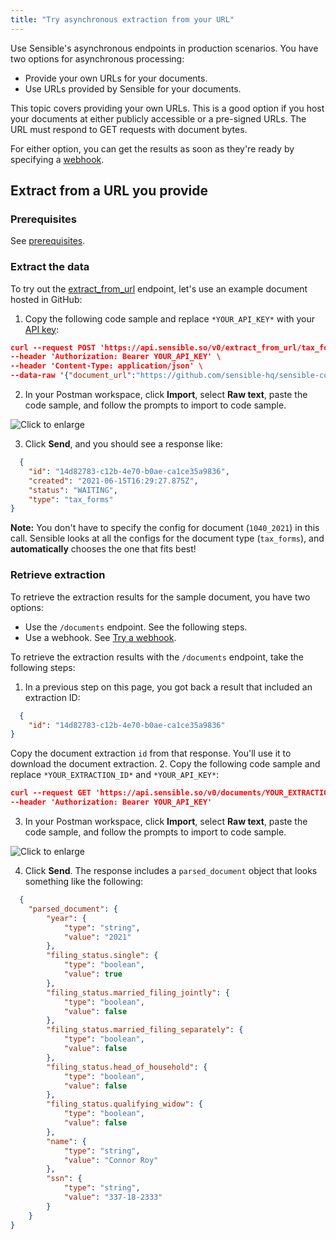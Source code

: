 ```yaml
---
title: "Try asynchronous extraction from your URL"
---
```


Use Sensible's asynchronous endpoints in production scenarios. You have two options for asynchronous processing:

* Provide your own URLs for your documents.
* Use URLs provided by Sensible for your documents.

This topic covers providing your own URLs. This is a good option if you host your documents at either publicly accessible or a pre-signed URLs. The URL must respond to GET requests with document bytes.

For either option, you can get the results as soon as they're ready by specifying a [webhook](/api-guides/api-tutorial/api-tutorial-webhook).

## Extract from a URL you provide

### Prerequisites

See [prerequisites](/api-guides/api-tutorial/index-api-tutorial#prerequisites).

### Extract the data

To try out the [extract\_from\_url](https://sensiblehq.readme.io/reference#extract-from-url) endpoint, let's use an example document hosted in GitHub:

1. Copy the following code sample and replace `*YOUR_API_KEY*` with your [API key](https://app.sensible.so/account/):  
  
```json JSON
curl --request POST 'https://api.sensible.so/v0/extract_from_url/tax_forms' \  
--header 'Authorization: Bearer YOUR_API_KEY' \  
--header 'Content-Type: application/json' \  
--data-raw '{"document_url":"https://github.com/sensible-hq/sensible-configuration-library/raw/main/tax_forms/1040/2021/1040_2021_sample.pdf"}'  
```
2. In your Postman workspace, click **Import**, select **Raw text**, paste the code sample, and follow the prompts to import to code sample.

![Click to enlarge](/assets/v0/images/final/api_quickstart_postman_1.png)

3. Click **Send**, and you should see a response like:  
  
```JSON JSON
  {  
    "id": "14d82783-c12b-4e70-b0ae-ca1ce35a9836",  
    "created": "2021-06-15T16:29:27.875Z",  
    "status": "WAITING",  
    "type": "tax_forms"  
}  
```
**Note:** You don't have to specify the config for document (`1040_2021`) in this call. Sensible looks at all the configs for the document type (`tax_forms`), and **automatically** chooses the one that fits best!

### Retrieve extraction

 To retrieve the extraction results for the sample document, you have two options:

* Use the `/documents` endpoint. See the following steps.
* Use a webhook. See [Try a webhook](/api-guides/api-tutorial/api-tutorial-webhook).

To retrieve the extraction results with the `/documents` endpoint, take the following steps:

1. In a previous step on this page, you got back a result that included an extraction ID:  
  
```JSON JSON
  {  
    "id": "14d82783-c12b-4e70-b0ae-ca1ce35a9836"  
}  
```  
Copy the document extraction `id` from that response. You'll use it to download the document extraction.
2. Copy the following code sample and replace `*YOUR_EXTRACTION_ID*` and `*YOUR_API_KEY*`:



```json JSON 
curl --request GET 'https://api.sensible.so/v0/documents/YOUR_EXTRACTION_ID' \
--header 'Authorization: Bearer YOUR_API_KEY'
```
3. In your Postman workspace, click **Import**, select **Raw text**, paste the code sample, and follow the prompts to import to code sample.

![Click to enlarge](/assets/v0/images/final/api_quickstart_postman_2.png)

4. Click **Send**. The response includes a `parsed_document` object that looks something like the following:



```JSON JSON
  {
	"parsed_document": {
		"year": {
			"type": "string",
			"value": "2021"
		},
		"filing_status.single": {
			"type": "boolean",
			"value": true
		},
		"filing_status.married_filing_jointly": {
			"type": "boolean",
			"value": false
		},
		"filing_status.married_filing_separately": {
			"type": "boolean",
			"value": false
		},
		"filing_status.head_of_household": {
			"type": "boolean",
			"value": false
		},
		"filing_status.qualifying_widow": {
			"type": "boolean",
			"value": false
		},
		"name": {
			"type": "string",
			"value": "Connor Roy"
		},
		"ssn": {
			"type": "string",
			"value": "337-18-2333"
		}
	}
}
```
